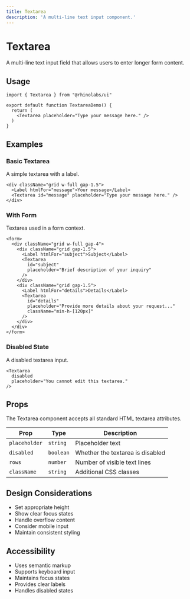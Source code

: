 ```yaml
---
title: Textarea
description: 'A multi-line text input component.'
---
```


# Textarea

A multi-line text input field that allows users to enter longer form content.

## Usage

```tsx
import { Textarea } from "@rhinolabs/ui"

export default function TextareaDemo() {
  return (
    <Textarea placeholder="Type your message here." />
  )
}
```

## Examples

### Basic Textarea

A simple textarea with a label.

```tsx
<div className="grid w-full gap-1.5">
  <Label htmlFor="message">Your message</Label>
  <Textarea id="message" placeholder="Type your message here." />
</div>
```

### With Form

Textarea used in a form context.

```tsx
<form>
  <div className="grid w-full gap-4">
    <div className="grid gap-1.5">
      <Label htmlFor="subject">Subject</Label>
      <Textarea
        id="subject"
        placeholder="Brief description of your inquiry"
      />
    </div>
    <div className="grid gap-1.5">
      <Label htmlFor="details">Details</Label>
      <Textarea
        id="details"
        placeholder="Provide more details about your request..."
        className="min-h-[120px]"
      />
    </div>
  </div>
</form>
```

### Disabled State

A disabled textarea input.

```tsx
<Textarea
  disabled
  placeholder="You cannot edit this textarea."
/>
```

## Props

The Textarea component accepts all standard HTML textarea attributes.

| Prop | Type | Description |
|------|------|-------------|
| `placeholder` | `string` | Placeholder text |
| `disabled` | `boolean` | Whether the textarea is disabled |
| `rows` | `number` | Number of visible text lines |
| `className` | `string` | Additional CSS classes |

## Design Considerations

- Set appropriate height
- Show clear focus states
- Handle overflow content
- Consider mobile input
- Maintain consistent styling

## Accessibility

- Uses semantic markup
- Supports keyboard input
- Maintains focus states
- Provides clear labels
- Handles disabled states
